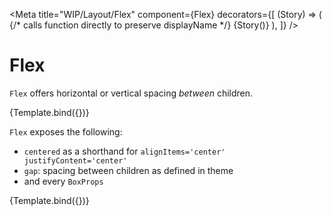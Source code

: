 

<Meta
  title="WIP/Layout/Flex"
  component={Flex}
  decorators={[
    (Story) => (
      <Box bg="background0" borderRadius="md">
        <Inset>
          {/* calls function directly to preserve displayName */}
          {Story()}
        </Inset>
      </Box>
    ),
  ]}
/>


# Flex

`Flex` offers horizontal or vertical spacing _between_ children.

<Canvas>
  <Story name="default" args={{ centered: true, flexDirection: 'column', gap: 'sm' }}>
    {Template.bind({})}
  </Story>
</Canvas>

`Flex` exposes the following:

- `centered` as a shorthand for `alignItems='center' justifyContent='center'`
- `gap`: spacing between children as defined in theme
- and every `BoxProps`

<Canvas>
  <Story name="args" args={{ centered: true, flexDirection: 'row', gap: 'lg' }}>
    {Template.bind({})}
  </Story>
</Canvas>

<ArgsTable story="default" />
